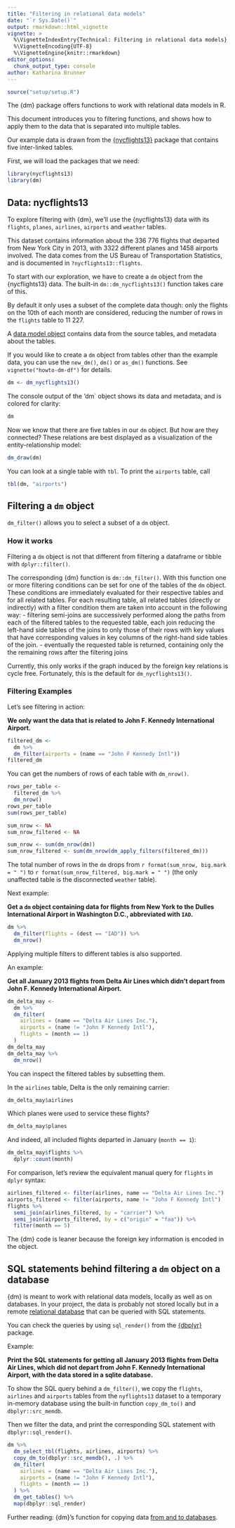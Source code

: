 ```yaml
---
title: "Filtering in relational data models"
date: "`r Sys.Date()`"
output: rmarkdown::html_vignette
vignette: >
  %\VignetteIndexEntry{Technical: Filtering in relational data models}
  %\VignetteEncoding{UTF-8}
  %\VignetteEngine{knitr::rmarkdown}
editor_options:
  chunk_output_type: console
author: Katharina Brunner
---
```



``````r
source("setup/setup.R")
``````

The {dm} package offers functions to work with relational data models in R.

This document introduces you to filtering functions, and shows how to apply them to the data that is separated into multiple tables.

Our example data is drawn from the [{nycflights13}](https://github.com/tidyverse/nycflights13) package that contains five inter-linked tables.

First, we will load the packages that we need:

```r
library(nycflights13)
library(dm)
```

## Data: nycflights13

To explore filtering with {dm}, we'll use the {nycflights13} data with its `flights`, `planes`, `airlines`, `airports` and `weather` tables.

This dataset contains information about the 336 776 flights that departed from New York City in 2013, with 3322 different planes and 1458 airports involved.
The data comes from the US Bureau of Transportation Statistics, and is documented in `?nycflights13::flights`.

To start with our exploration, we have to create a `dm` object from the {nycflights13} data.
The built-in `dm::dm_nycflights13()` function takes care of this.

By default it only uses a subset of the complete data though: only the flights on the 10th of each month are considered, reducing the number of rows in the `flights` table to 11 227.

A [data model object](https://dm.cynkra.com/articles/tech-dm-class.html) contains data from the source tables, and metadata about the tables.

If you would like to create a `dm` object from tables other than the example data, you can use the `new_dm()`, `dm()` or `as_dm()` functions.
See `vignette("howto-dm-df")` for details.

```r
dm <- dm_nycflights13()
```

The console output of the 'dm` object shows its data and metadata, and is colored for clarity:

```r
dm
```

Now we know that there are five tables in our `dm` object.
But how are they connected?
These relations are best displayed as a visualization of the entity-relationship model:

```r
dm_draw(dm)
```

You can look at a single table with `tbl`.
To print the `airports` table, call

```r
tbl(dm, "airports")
```

## Filtering a `dm` object {#filter}

`dm_filter()` allows you to select a subset of a `dm` object.

### How it works

Filtering a `dm` object is not that different from filtering a dataframe or tibble with `dplyr::filter()`.

The corresponding {dm} function is `dm::dm_filter()`.
With this function one or more filtering conditions can be set for one of the tables of the `dm` object.
These conditions are immediately evaluated for their respective tables and for all related tables.
For each resulting table, all related tables (directly or indirectly) with a filter condition them are taken into account in the following way:
    - filtering semi-joins are successively performed along the paths from each of the filtered tables to the requested table, each join reducing the left-hand side tables of the joins to only those of their rows with key values that have corresponding values in key columns of the right-hand side tables of the join.
    - eventually the requested table is returned, containing only the the remaining rows after the filtering joins

Currently, this only works if the graph induced by the foreign key relations is cycle free.
Fortunately, this is the default for `dm_nycflights13()`.


### Filtering Examples

Let's see filtering in action:

**We only want the data that is related to John F. Kennedy International Airport.**

```r
filtered_dm <-
  dm %>%
  dm_filter(airports = (name == "John F Kennedy Intl"))
filtered_dm
```

You can get the numbers of rows of each table with `dm_nrow()`.

```r
rows_per_table <-
  filtered_dm %>%
  dm_nrow()
rows_per_table
sum(rows_per_table)
```

```r
sum_nrow <- NA
sum_nrow_filtered <- NA
```

```r
sum_nrow <- sum(dm_nrow(dm))
sum_nrow_filtered <- sum(dm_nrow(dm_apply_filters(filtered_dm)))
```

The total number of rows in the `dm` drops from `r format(sum_nrow, big.mark = " ")` to `r format(sum_nrow_filtered, big.mark = " ")` (the only unaffected table is the disconnected `weather` table).

Next example:

**Get a `dm` object containing data for flights from New York to the Dulles International Airport in Washington D.C., abbreviated with `IAD`.**

```r
dm %>%
  dm_filter(flights = (dest == "IAD")) %>%
  dm_nrow()
```

Applying multiple filters to different tables is also supported.

An example:

**Get all January 2013 flights from Delta Air Lines which didn't depart from John F. Kennedy International Airport.**

```r
dm_delta_may <-
  dm %>%
  dm_filter(
    airlines = (name == "Delta Air Lines Inc."),
    airports = (name != "John F Kennedy Intl"),
    flights = (month == 1)
  )
dm_delta_may
dm_delta_may %>%
  dm_nrow()
```

You can inspect the filtered tables by subsetting them.

In the `airlines` table, Delta is the only remaining carrier:

```r
dm_delta_may$airlines
```

Which planes were used to service these flights?

```r
dm_delta_may$planes
```

And indeed, all included flights departed in January (`month == 1`):

```r
dm_delta_may$flights %>%
  dplyr::count(month)
```

For comparison, let's review the equivalent manual query for `flights` in `dplyr` syntax:

```r
airlines_filtered <- filter(airlines, name == "Delta Air Lines Inc.")
airports_filtered <- filter(airports, name != "John F Kennedy Intl")
flights %>%
  semi_join(airlines_filtered, by = "carrier") %>%
  semi_join(airports_filtered, by = c("origin" = "faa")) %>%
  filter(month == 5)
```

The {dm} code is leaner because the foreign key information is encoded in the object.

## SQL statements behind filtering a `dm` object on a database

{dm} is meant to work with relational data models, locally as well as on databases.
In your project, the data is probably not stored locally but in a remote [relational database](https://dm.cynkra.com/articles/howto-dm-theory.html) that can be queried with SQL statements.

You can check the queries by using `sql_render()` from the [{dbplyr}](https://dbplyr.tidyverse.org/) package.

Example:

**Print the SQL statements for getting all January 2013 flights from Delta Air Lines, which did not depart from John F. Kennedy International Airport, with the data stored in a sqlite database.**

To show the SQL query behind a `dm_filter()`, we copy the `flights`, `airlines` and `airports` tables from the `nyflights13` dataset to a temporary in-memory database using the built-in function `copy_dm_to()` and `dbplyr::src_memdb`.

Then we filter the data, and print the corresponding SQL statement with `dbplyr::sql_render()`.

```r
dm %>%
  dm_select_tbl(flights, airlines, airports) %>%
  copy_dm_to(dbplyr::src_memdb(), .) %>%
  dm_filter(
    airlines = (name == "Delta Air Lines Inc."),
    airports = (name != "John F Kennedy Intl"),
    flights = (month == 1)
  ) %>%
  dm_get_tables() %>%
  map(dbplyr::sql_render)
```

Further reading: {dm}'s function for copying data [from and to databases](https://dm.cynkra.com/articles/dm.html).
